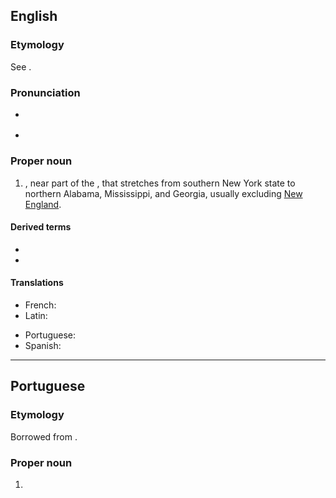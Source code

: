 ==English==
{{wikipedia}}

===Etymology===
See {{m|en|Appalachian}}.

===Pronunciation===
* {{a|northern US}} {{IPA|en|/ˌæ.pəˈleɪ.(t)ʃə/}}
*: {{rhymes|en|eɪʃə}}
* {{a|southern US}} {{IPA|en|/ˌæ.pəˈlæ.tʃə/}}
*: {{rhymes|en|ætʃə}}

===Proper noun===
{{en-proper noun}}

# {{place|en|region|in the eastern|c/USA}}, near part of the {{w|Appalachian Mountains}}, that stretches from southern New York state to northern Alabama, Mississippi, and Georgia, usually excluding [[New England]].

====Derived terms====
* {{l|en|Appalachian}}
* {{l|en|Appalachians}}

====Translations====
{{trans-top|a region in the eastern United States, near part of the Appalachian Mountains}}
* French: {{t+|fr|Appalaches}}
* Latin: {{t|la|Appalachia}}
{{trans-mid}}
* Portuguese: {{t|pt|Appalachia|f}}
* Spanish: {{t|es|Appalachia }}
{{trans-bottom}}

----

==Portuguese==

===Etymology===
Borrowed from {{bor|pt|en|Appalachia}}.

===Proper noun===
{{pt-proper noun|f}}

# {{place|pt|region|in the eastern|c/USA|t1=Appalachia}}